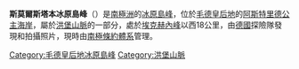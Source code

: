 {{coord|71|30|S|10|52|E|display=title}}

'''斯莫爾斯塔本冰原島峰'''（{{lang-en|Smørstabben Nunatak}}）是[[南極洲|南極洲]]的[[冰原島峰|冰原島峰]]，位於[[毛德皇后地|毛德皇后地]]的[[阿斯特里德公主海岸|阿斯特里德公主海岸]]，屬於[[洪堡山脈|洪堡山脈]]的一部分，處於[[埃克赫內峰|埃克赫內峰]]以西18公里，由[[德國|德國]]探險隊發現和拍攝照片，現時由[[南極條約體系|南極條約體系]]管理。

{{DEFAULTSORT:Smørstabben Nunatak}}
[[Category:毛德皇后地冰原島峰|Category:毛德皇后地冰原島峰]]
[[Category:洪堡山脈|Category:洪堡山脈]]


{{PrincessAstridCoast-geo-stub}}